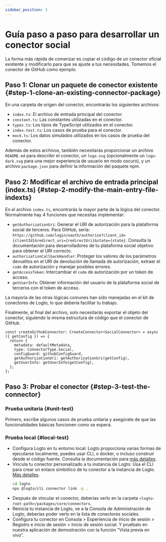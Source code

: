 ```yaml
---
sidebar_position: 3
---
```


# Guía paso a paso para desarrollar un conector social

La forma más rápida de comenzar es copiar el código de un conector oficial existente y modificarlo para que se ajuste a tus necesidades. Tomemos el conector de GitHub como ejemplo.

## Paso 1: Clonar un paquete de conector existente \{#step-1-clone-an-existing-connector-package}

En una carpeta de origen del conector, encontrarás los siguientes archivos:

- `index.ts`: El archivo de entrada principal del conector.
- `constant.ts`: Las constantes utilizadas en el conector.
- `types.ts`: Los tipos de TypeScript utilizados en el conector.
- `index.test.ts`: Los casos de prueba para el conector.
- `mock.ts`: Los datos simulados utilizados en los casos de prueba del conector.

Además de estos archivos, también necesitarás proporcionar un archivo `README.md` para describir el conector, un `logo.svg` (opcionalmente un `logo-dark.svg` para una mejor experiencia de usuario en modo oscuro), y un archivo `package.json` para definir la información del paquete npm.

## Paso 2: Modificar el archivo de entrada principal (index.ts) \{#step-2-modify-the-main-entry-file-indexts}

En el archivo `index.ts`, encontrarás la mayor parte de la lógica del conector. Normalmente hay 4 funciones que necesitas implementar:

- `getAuthorizationUri`: Generar el URI de autorización para la plataforma social de terceros. Para GitHub, sería: `https://github.com/login/oauth/authorize?client_id={clientId}&redirect_uri={redirectUri}&state={state}`. Consulta la documentación para desarrolladores de tu plataforma social objetivo para obtener el URI correcto.
- `authorizationCallbackHandler`: Proteger los valores de los parámetros devueltos en el URI de devolución de llamada de autorización, extraer el `code` de autorización y manejar posibles errores.
- `getAccessToken`: Intercambiar el `code` de autorización por un token de acceso.
- `getUserInfo`: Obtener información del usuario de la plataforma social de terceros con el token de acceso.

La mayoría de las otras lógicas comunes han sido manejadas en el kit de conectores de Logto, lo que debería facilitar tu trabajo.

Finalmente, al final del archivo, solo necesitarás exportar el objeto del conector, siguiendo la misma estructura de código que el conector de GitHub.

```tsx
const createGithubConnector: CreateConnector<SocialConnector> = async ({ getConfig }) => {
  return {
    metadata: defaultMetadata,
    type: ConnectorType.Social,
    configGuard: githubConfigGuard,
    getAuthorizationUri: getAuthorizationUri(getConfig),
    getUserInfo: getUserInfo(getConfig),
  };
};
```

## Paso 3: Probar el conector \{#step-3-test-the-connector}

### Prueba unitaria \{#unit-test}

Primero, escribe algunos casos de prueba unitaria y asegúrate de que las funcionalidades básicas funcionen como se espera.

### Prueba local \{#local-test}

- Configura Logto en tu entorno local: Logto proporciona varias formas de ejecutarse localmente, puedes usar CLI, o docker, o incluso construir desde el código fuente. Consulta la documentación para [más detalles](/logto-oss/using-cli/install-logto/).
- Vincula tu conector personalizado a tu instancia de Logto: Usa el CLI para crear un enlace simbólico de tu conector a la instancia de Logto. [Más detalles](/logto-oss/using-cli/manage-connectors/#link-local-connectors).
  ```bash
  cd logto
  npx @logto/cli connector link -p .
  ```
- Después de vincular el conector, deberías verlo en la carpeta `<logto-root-path>/packages/core/connectors`.
- Reinicia tu instancia de Logto, ve a la Consola de Administración de Logto, deberías poder verlo en la lista de conectores sociales.
- Configura tu conector en <CloudLink to="/sign-in-experience/sign-up-and-sign-in">Consola > Experiencia de inicio de sesión > Registro e inicio de sesión</CloudLink> > Inicio de sesión social. Y pruébalo en nuestra aplicación de demostración con la función "Vista previa en vivo".
